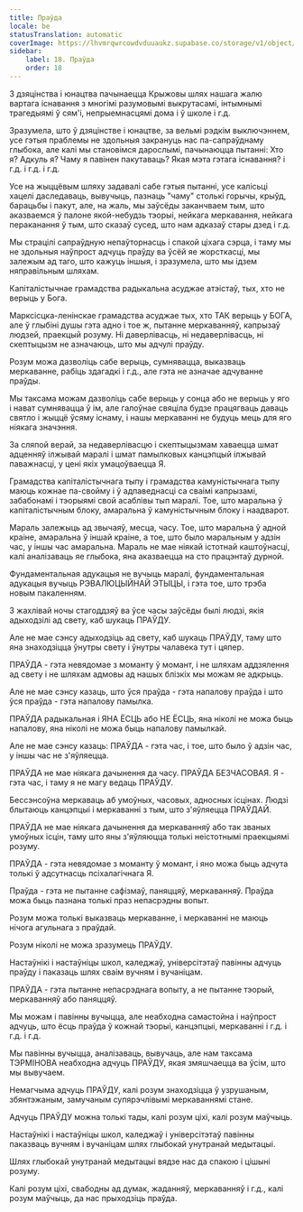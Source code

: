 ```yaml
---
title: Праўда
locale: be
statusTranslation: automatic
coverImage: https://lhvmrqwrcowdvduuaukz.supabase.co/storage/v1/object/public/strapi-uploads/small_cover-educacion-fundamental.webp-2d51a7828a2b1309555be27f7e2a61a0.webp
sidebar:
    label: 18. Праўда
    order: 18
---
```

З дзяцінства і юнацтва пачынаецца Крыжовы шлях нашага жалю вартага існавання з многімі разумовымі выкрутасамі, інтымнымі трагедыямі ў сям'і, непрыемнасцямі дома і ў школе і г.д.

Зразумела, што ў дзяцінстве і юнацтве, за вельмі рэдкім выключэннем, усе гэтыя праблемы не здольныя закрануць нас па-сапраўднаму глыбока, але калі мы становімся дарослымі, пачынаюцца пытанні: Хто я? Адкуль я? Чаму я павінен пакутаваць? Якая мэта гэтага існавання? і г.д. і г.д. і г.д.

Усе на жыццёвым шляху задавалі сабе гэтыя пытанні, усе калісьці хацелі даследаваць, вывучыць, пазнаць "чаму" столькі горычы, крыўд, барацьбы і пакут, але, на жаль, мы заўсёды заканчваем тым, што аказваемся ў палоне якой-небудзь тэорыі, нейкага меркавання, нейкага пераканання ў тым, што сказаў сусед, што нам адказаў стары дзед і г.д.

Мы страцілі сапраўдную непаўторнасць і спакой ціхага сэрца, і таму мы не здольныя наўпрост адчуць праўду ва ўсёй яе жорсткасці, мы залежым ад таго, што кажуць іншыя, і зразумела, што мы ідзем няправільным шляхам.

Капіталістычнае грамадства радыкальна асуджае атэістаў, тых, хто не верыць у Бога.

Марксісцка-ленінскае грамадства асуджае тых, хто ТАК верыць у БОГА, але ў глыбіні душы гэта адно і тое ж, пытанне меркаванняў, капрызаў людзей, праекцый розуму. Ні даверлівасць, ні недаверлівасць, ні скептыцызм не азначаюць, што мы адчулі праўду.

Розум можа дазволіць сабе верыць, сумнявацца, выказваць меркаванне, рабіць здагадкі і г.д., але гэта не азначае адчуванне праўды.

Мы таксама можам дазволіць сабе верыць у сонца або не верыць у яго і нават сумнявацца ў ім, але галоўнае свяціла будзе працягваць даваць святло і жыццё ўсяму існаму, і нашы меркаванні не будуць мець для яго ніякага значэння.

За сляпой верай, за недаверлівасцю і скептыцызмам хаваецца шмат адценняў ілжывай маралі і шмат памылковых канцэпцый ілжывай паважнасці, у цені якіх умацоўваецца Я.

Грамадства капіталістычнага тыпу і грамадства камуністычнага тыпу маюць кожнае па-свойму і ў адпаведнасці са сваімі капрызамі, забабонамі і тэорыямі свой асаблівы тып маралі. Тое, што маральна ў капіталістычным блоку, амаральна ў камуністычным блоку і наадварот.

Мараль залежыць ад звычаяў, месца, часу. Тое, што маральна ў адной краіне, амаральна ў іншай краіне, а тое, што было маральным у адзін час, у іншы час амаральна. Мараль не мае ніякай істотнай каштоўнасці, калі аналізаваць яе глыбока, яна аказваецца на сто працэнтаў дурной.

Фундаментальная адукацыя не вучыць маралі, фундаментальная адукацыя вучыць РЭВАЛЮЦЫЙНАЙ ЭТЫЦЫ, і гэта тое, што трэба новым пакаленням.

З жахлівай ночы стагоддзяў ва ўсе часы заўсёды былі людзі, якія адыходзілі ад свету, каб шукаць ПРАЎДУ.

Але не мае сэнсу адыходзіць ад свету, каб шукаць ПРАЎДУ, таму што яна знаходзіцца ўнутры свету і ўнутры чалавека тут і цяпер.

ПРАЎДА - гэта невядомае з моманту ў момант, і не шляхам аддзялення ад свету і не шляхам адмовы ад нашых блізкіх мы можам яе адкрыць.

Але не мае сэнсу казаць, што ўся праўда - гэта напалову праўда і што ўся праўда - гэта напалову памылка.

ПРАЎДА радыкальная і ЯНА ЁСЦЬ або НЕ ЁСЦЬ, яна ніколі не можа быць напалову, яна ніколі не можа быць напалову памылкай.

Але не мае сэнсу казаць: ПРАЎДА - гэта час, і тое, што было ў адзін час, у іншы час не з'яўляецца.

ПРАЎДА не мае ніякага дачынення да часу. ПРАЎДА БЕЗЧАСОВАЯ. Я - гэта час, і таму я не магу ведаць ПРАЎДУ.

Бессэнсоўна меркаваць аб умоўных, часовых, адносных ісцінах. Людзі блытаюць канцэпцыі і меркаванні з тым, што з'яўляецца ПРАЎДАЙ.

ПРАЎДА не мае ніякага дачынення да меркаванняў або так званых умоўных ісцін, таму што яны з'яўляюцца толькі неістотнымі праекцыямі розуму.

ПРАЎДА - гэта невядомае з моманту ў момант, і яно можа быць адчута толькі ў адсутнасць псіхалагічнага Я.

Праўда - гэта не пытанне сафізмаў, паняццяў, меркаванняў. Праўда можа быць пазнана толькі праз непасрэдны вопыт.

Розум можа толькі выказваць меркаванне, і меркаванні не маюць нічога агульнага з праўдай.

Розум ніколі не можа зразумець ПРАЎДУ.

Настаўнікі і настаўніцы школ, каледжаў, універсітэтаў павінны адчуць праўду і паказаць шлях сваім вучням і вучаніцам.

ПРАЎДА - гэта пытанне непасрэднага вопыту, а не пытанне тэорый, меркаванняў або паняццяў.

Мы можам і павінны вучыцца, але неабходна самастойна і наўпрост адчуць, што ёсць праўда ў кожнай тэорыі, канцэпцыі, меркаванні і г.д. і г.д. і г.д.

Мы павінны вучыцца, аналізаваць, вывучаць, але нам таксама ТЭРМІНОВА неабходна адчуць ПРАЎДУ, якая змяшчаецца ва ўсім, што мы вывучаем.

Немагчыма адчуць ПРАЎДУ, калі розум знаходзіцца ў узрушаным, збянтэжаным, замучаным супярэчлівымі меркаваннямі стане.

Адчуць ПРАЎДУ можна толькі тады, калі розум ціхі, калі розум маўчыць.

Настаўнікі і настаўніцы школ, каледжаў і універсітэтаў павінны паказваць вучням і вучаніцам шлях глыбокай унутранай медытацыі.

Шлях глыбокай унутранай медытацыі вядзе нас да спакою і цішыні розуму.

Калі розум ціхі, свабодны ад думак, жаданняў, меркаванняў і г.д., калі розум маўчыць, да нас прыходзіць праўда.

